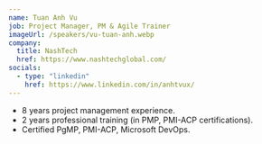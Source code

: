 ```yaml
---
name: Tuan Anh Vu
job: Project Manager, PM & Agile Trainer
imageUrl: /speakers/vu-tuan-anh.webp
company:
  title: NashTech
  href: https://www.nashtechglobal.com/
socials:
  - type: "linkedin"
    href: https://www.linkedin.com/in/anhtvux/
---
```

* 8 years project management experience.
* 2 years professional training (in PMP, PMI-ACP certifications).
* Certified PgMP, PMI-ACP, Microsoft DevOps.
